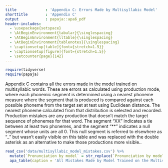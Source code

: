 ```yaml
---
title             : 'Appendix C: Errors Made by Multisyllabic Model'
shorttitle        : 'Appendix C'
output            : papaja::apa6_pdf
header-includes:
  - \usepackage{setspace}
  - \AtBeginEnvironment{tabular}{\singlespacing}
  - \AtBeginEnvironment{lltable}{\singlespacing}
  - \AtBeginEnvironment{tablenotes}{\singlespacing}
  - \captionsetup[table]{font={stretch=1.5}}
  - \captionsetup[figure]{font={stretch=1.5}}
  - \setcounter{page}{142}
---
```


```r
require(tidyverse)
require(papaja)
```

Appendix C contains all the errors made in the model trained on multisyllabic words. These are errors as calculated using production mode, where each phonemic segment is determined using a nearest phoneme measure where the segment that is produced is compared against each possible phoneme from the target set at test using Euclidean distance. The nearest phoneme calculated from that distribution is selected and recorded. Production mistakes are any production that doesn't match the target sequence of phonemes for that word. The segment "XX" indicates a tie between at least two phonemes, and the segment "**" indicates a null segment whose units are all 0. This null segment is referred to elsewhere as "_" but wasn't easily visible on this table and was replaced with the double asterisk as an alternative to make those productions more visible.. 

```r
read_csv('data/multisyllabic_model_mistakes.csv') %>% 
  mutate(`Pronunciation by model` = str_replace(`Pronunciation by model`, '_', '**')) %>% 
  apa_table(caption = 'All Mistakes Made by Model Trained on the Multisyllabic Corpus', col.names = c('Word', 'Pronunciation', 'Correct'), longtable = T)

```

